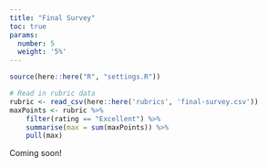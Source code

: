 ```yaml
---
title: "Final Survey"
toc: true
params:
  number: 5
  weight: '5%'
---
```


```r
source(here::here("R", "settings.R"))

# Read in rubric data
rubric <- read_csv(here::here('rubrics', 'final-survey.csv'))
maxPoints <- rubric %>%
    filter(rating == "Excellent") %>%
    summarise(max = sum(maxPoints)) %>%
    pull(max)
```

Coming soon!
